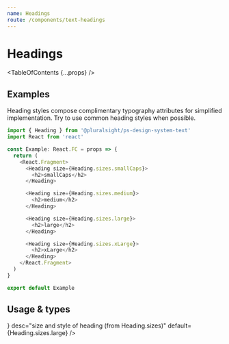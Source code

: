 ```yaml
---
name: Headings
route: /components/text-headings
---
```



# Headings

<TableOfContents {...props} />

## Examples

Heading styles compose complimentary typography attributes for simplified
implementation. Try to use common heading styles when possible.

```typescript
import { Heading } from '@pluralsight/ps-design-system-text'
import React from 'react'

const Example: React.FC = props => {
  return (
    <React.Fragment>
      <Heading size={Heading.sizes.smallCaps}>
        <h2>smallCaps</h2>
      </Heading>

      <Heading size={Heading.sizes.medium}>
        <h2>medium</h2>
      </Heading>

      <Heading size={Heading.sizes.large}>
        <h2>large</h2>
      </Heading>

      <Heading size={Heading.sizes.xLarge}>
        <h2>xLarge</h2>
      </Heading>
    </React.Fragment>
  )
}

export default Example
```

## Usage & types

<Usage
  install="npm install @pluralsight/ps-design-system-text"
  import="import { Heading } from '@pluralsight/ps-design-system-text'"
  packageName="text"
  version={props.version}
/>

<TypesTable>
  <TypesProp
    name="size"
    type={<TypesEnum enum={Heading.sizes} />}
    desc="size and style of heading (from Heading.sizes)"
    default={Heading.sizes.large}
  />
</TypesTable>
